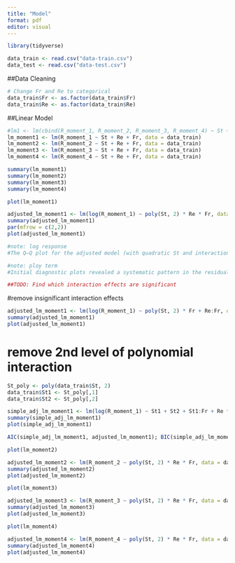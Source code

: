 ```yaml
---
title: "Model"
format: pdf
editor: visual
---
```


```r
library(tidyverse)
```

```r
data_train <- read.csv("data-train.csv")
data_test <- read.csv("data-test.csv")
```

##Data Cleaning

```r
# Change Fr and Re to categorical
data_train$Fr <- as.factor(data_train$Fr)
data_train$Re <- as.factor(data_train$Re)

```

##Linear Model

```r
#lm1 <- lm(cbind(R_moment_1, R_moment_2, R_moment_3, R_moment_4) ~ St + Re + Fr, data = data_train)
lm_moment1 <- lm(R_moment_1 ~ St + Re + Fr, data = data_train)
lm_moment2 <- lm(R_moment_2 ~ St + Re + Fr, data = data_train)
lm_moment3 <- lm(R_moment_3 ~ St + Re + Fr, data = data_train)
lm_moment4 <- lm(R_moment_4 ~ St + Re + Fr, data = data_train)

summary(lm_moment1)
summary(lm_moment2)
summary(lm_moment3)
summary(lm_moment4)

```

```r
plot(lm_moment1)

```

```r
adjusted_lm_moment1 <- lm(log(R_moment_1) ~ poly(St, 2) * Re * Fr, data = data_train) #Make St quadratic
summary(adjusted_lm_moment1)
par(mfrow = c(2,2))
plot(adjusted_lm_moment1)

#note: log response
#The Q–Q plot for the adjusted model (with quadratic St and interactions) indicates that while the central residuals are approximately normal, several extreme points deviate substantially from the expected line. This suggests the presence of heavy tails and influential cases, likely arising from extreme parameter settings. A log transformation of the response or a robust regression approach can mitigate these effects and improve model normality.

#note: ploy term
#Initial diagnostic plots revealed a systematic pattern in the residuals, suggesting that the effect of the Stokes number (St) on the mean cluster volume was nonlinear. To capture this curvature, we included a second-order polynomial term, poly(St, 2), which adds both linear and quadratic components of St to the model. This adjustment improves model flexibility while maintaining interpretability.

##TODO: Find which interaction effects are significant
```

#remove insignificant interaction effects

```r
adjusted_lm_moment1 <- lm(log(R_moment_1) ~ poly(St, 2) * Fr + Re:Fr, data = data_train) #Make St quadratic
summary(adjusted_lm_moment1)
plot(adjusted_lm_moment1)
```
# remove 2nd level of polynomial interaction
```r
St_poly <- poly(data_train$St, 2)
data_train$St1 <- St_poly[,1]   
data_train$St2 <- St_poly[,2]  

simple_adj_lm_moment1 <- lm(log(R_moment_1) ~ St1 + St2 + St1:Fr + Re * Fr, data = data_train)
summary(simple_adj_lm_moment1)
plot(simple_adj_lm_moment1)

AIC(simple_adj_lm_moment1, adjusted_lm_moment1); BIC(simple_adj_lm_moment1, adjusted_lm_moment1)
```


```r
plot(lm_moment2)
```

```r
adjusted_lm_moment2 <- lm(R_moment_2 ~ poly(St, 2) * Re * Fr, data = data_train) #Make St quadratic
summary(adjusted_lm_moment2)
plot(adjusted_lm_moment2)
```

```r
plot(lm_moment3)
```

```r
adjusted_lm_moment3 <- lm(R_moment_3 ~ poly(St, 2) * Re * Fr, data = data_train) #Make St quadratic
summary(adjusted_lm_moment3)
plot(adjusted_lm_moment3)
```

```r
plot(lm_moment4)
```

```r
adjusted_lm_moment4 <- lm(R_moment_4 ~ poly(St, 2) * Re * Fr, data = data_train) #Make St quadratic
summary(adjusted_lm_moment4)
plot(adjusted_lm_moment4)
```
